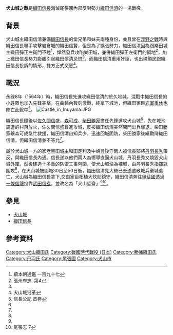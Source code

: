 {{Infobox Military Conflict
|conflict=犬山城の戦い
|date=永祿8年（1564年）
|place=[[尾張國|尾張國]][[犬山城|犬山城]]（今[[愛知縣|愛知縣]][[犬山市|犬山市]]）
|result=織田信長方勝利
|combatant1=織田軍[[File:Oda_emblem.svg|15px]]
|combatant2=織田軍[[File:Oda_emblem.svg|15px]]
|commander1=[[織田信長|織田信長]]<br />[[丹羽長秀|丹羽長秀]]
|commander2=[[織田信清|織田信清]]
|strength1=不明
|strength2=不明
|casualties1=不明
|casualties2=犬山城被攻陷
}}
{{Campaignbox Oda}}
'''犬山城之戰'''是[[織田信長|織田信長]]消滅尾張國內部反對勢力[[織田信清|織田信清]]的一場戰役。

== 背景 ==
犬山城主織田信清兼備[[織田信長|織田信長]]的堂兄弟和妹夫兩種身份，並且曾在[[浮野之戰|浮野之戰]]時與織田信長聯手攻擊岩倉城的織田信賢，但是為了擴張勢力，織田信清因為跟樂田城主織田彈正左衛門不睦<ref name="#1">續本朝通鑑 一百九十七</ref>，悍然發兵攻陷樂田城，兼併織田彈正左衛門的領地<ref name="#2">張州府志. 第4</ref>，加上織田信長勢力膨脹引起織田信清忌恨<ref name="#1"/>，而織田信清重用奸臣，也出現領民跟織田信長投訴的情形，雙方正式交惡<ref name="#3">犬山城沿革</ref>。
== 戰況 ==
永祿8年（1564年）時，織田信長先進攻織田信清的於久地城，混戰中織田信長的小姓眾也加入先鋒突擊，在曲輪內數刻激戰，終拿下城池，但織田家臣[[岩室重休|岩室重休]]也陣亡此戰中<ref name="#4">信長公記 首卷</ref>。
[[File:Castle_in_Inuyama.JPG|thumb]]

織田信長隨後以[[佐久間信盛|佐久間信盛]]、[[森可成|森可成]]、[[柴田勝家|柴田勝家]]擔任先鋒進攻犬山城<ref name="#3"/>，先在城池周遭的村落放火，佐久間信盛冒進攻城，反被織田信清突然開門出兵擊退，柴田勝家跟森可成急忙救援，織田信清自知兵少，迅速回城固防，柴田勝家後續勸降織田信清，但織田信清並不答允<ref name="#1"/>。

屬於犬山城一方的家老黑田城主和田定利及中嶋豊後守兩人被信長部將[[丹羽長秀|丹羽長秀]]策反，與織田信長內通。信長遂以他們兩人為嚮導直逼犬山城，丹羽長秀又燒毀犬山城外圍，然後建造十多重的防禦工事包圍，使犬山城淪為裸城，由丹羽長秀指揮對圍攻<ref name="#4"/>，在犬山城被圍城30日至50日後，織田信清見大勢已去遂遣散城兵棄城逃亡，犬山城為織田信長拿下,交由家臣柘植大炊助鎮守，織田信清奔往[[甲斐國|甲斐國]]透過[[一條信龍|一條信龍]]投靠[[武田信玄|武田信玄]]，並改名為「犬山哲齋」<ref name="#2"/><ref>尾張志 7</ref>。
== 參見 ==
*[[犬山城|犬山城]]
*[[織田信長|織田信長]]

==參考資料==
{{reflist}}

[[Category:犬山織田氏|Category:犬山織田氏]]
[[Category:戰國時代戰役_(日本)|Category:戰國時代戰役 (日本)]]
[[Category:勝幡織田氏|Category:勝幡織田氏]]
[[Category:丹羽氏|Category:丹羽氏]]
[[Category:尾張國|Category:尾張國]]
[[Category:犬山市|Category:犬山市]]